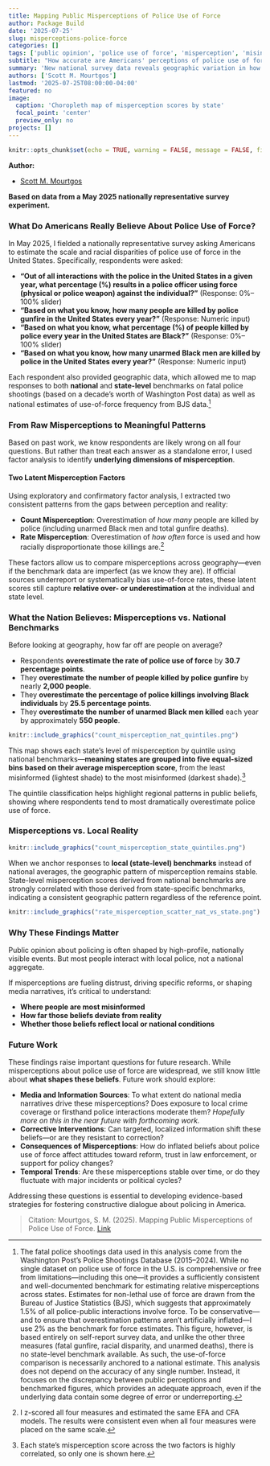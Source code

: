 ```yaml
---
title: Mapping Public Misperceptions of Police Use of Force
author: Package Build
date: '2025-07-25'
slug: misperceptions-police-force
categories: []
tags: ['public opinion', 'police use of force', 'misperception', 'misinformation', 'geographic analysis']
subtitle: "How accurate are Americans' perceptions of police use of force? A national survey uncovers important patterns in what the public believes—and how those beliefs vary by state."
summary: 'New national survey data reveals geographic variation in how Americans perceive police use of force—and suggests that public estimates often exceed available benchmarks.'
authors: ['Scott M. Mourtgos']
lastmod: '2025-07-25T08:00:00-04:00'
featured: no
image:
  caption: 'Choropleth map of misperception scores by state'
  focal_point: 'center'
  preview_only: no
projects: []
---
```


```r
knitr::opts_chunk$set(echo = TRUE, warning = FALSE, message = FALSE, fig.align = "center")
```

**Author:**

- [Scott M. Mourtgos](https://smourtgos.netlify.app/)

**Based on data from a May 2025 nationally representative survey experiment.**


### What Do Americans Really Believe About Police Use of Force?

In May 2025, I fielded a nationally representative survey asking Americans to estimate the scale and racial disparities of police use of force in the United States. Specifically, respondents were asked:

- **"Out of all interactions with the police in the United States in a given year, what percentage (%) results in a police officer using force (physical or police weapon) against the individual?"**
(Response: 0%–100% slider)
- **"Based on what you know, how many people are killed by police gunfire in the United States every year?"**
(Response: Numeric input)
- **"Based on what you know, what percentage (%) of people killed by police every year in the United States are Black?"**
(Response: 0%–100% slider)
- **"Based on what you know, how many unarmed Black men are killed by police in the United States every year?"**
(Response: Numeric input)

Each respondent also provided geographic data, which allowed me to map responses to both **national** and **state-level** benchmarks on fatal police shootings (based on a decade’s worth of Washington Post data) as well as national estimates of use-of-force frequency from BJS data.[^1]

### From Raw Misperceptions to Meaningful Patterns

Based on past work, we know respondents are likely wrong on all four questions. But rather than treat each answer as a standalone error, I used factor analysis to identify **underlying dimensions of misperception**.

#### Two Latent Misperception Factors

Using exploratory and confirmatory factor analysis, I extracted two consistent patterns from the gaps between perception and reality:

- **Count Misperception**: Overestimation of _how many_ people are killed by police (including unarmed Black men and total gunfire deaths).
- **Rate Misperception**: Overestimation of _how often_ force is used and how racially disproportionate those killings are.[^2]

These factors allow us to compare misperceptions across geography—even if the benchmark data are imperfect (as we know they are). If official sources underreport or systematically bias use-of-force rates, these latent scores still capture **relative over- or underestimation** at the individual and state level.

### What the Nation Believes: Misperceptions vs. National Benchmarks

Before looking at geography, how far off are people on average?

- Respondents **overestimate the rate of police use of force** by **30.7 percentage points**.
- They **overestimate the number of people killed by police gunfire** by nearly **2,000 people**.
- They **overestimate the percentage of police killings involving Black individuals** by **25.5 percentage points**.
- They **overestimate the number of unarmed Black men killed** each year by approximately **550 people**.

```r
knitr::include_graphics("count_misperception_nat_quintiles.png")
```

This map shows each state's level of misperception by quintile using national benchmarks—**meaning states are grouped into five equal-sized bins based on their average misperception score**, from the least misinformed (lightest shade) to the most misinformed (darkest shade).[^3] 

The quintile classification helps highlight regional patterns in public beliefs, showing where respondents tend to most dramatically overestimate police use of force.

### Misperceptions vs. Local Reality

```r
knitr::include_graphics("count_misperception_state_quintiles.png")
```

When we anchor responses to **local (state-level) benchmarks** instead of national averages, the geographic pattern of misperception remains stable. State-level misperception scores derived from national benchmarks are strongly correlated with those derived from state-specific benchmarks, indicating a consistent geographic pattern regardless of the reference point.

```r
knitr::include_graphics("rate_misperception_scatter_nat_vs_state.png")
```

### Why These Findings Matter

Public opinion about policing is often shaped by high-profile, nationally visible events. But most people interact with local police, not a national aggregate.

If misperceptions are fueling distrust, driving specific reforms, or shaping media narratives, it’s critical to understand:

- **Where people are most misinformed**
- **How far those beliefs deviate from reality**
- **Whether those beliefs reflect local or national conditions**

### Future Work

These findings raise important questions for future research. While misperceptions about police use of force are widespread, we still know little about **what shapes these beliefs**. Future work should explore:

- **Media and Information Sources**: To what extent do national media narratives drive these misperceptions? Does exposure to local crime coverage or firsthand police interactions moderate them?
_Hopefully more on this in the near future with forthcoming work._
- **Corrective Interventions**: Can targeted, localized information shift these beliefs—or are they resistant to correction?
- **Consequences of Misperceptions**: How do inflated beliefs about police use of force affect attitudes toward reform, trust in law enforcement, or support for policy changes?
- **Temporal Trends**: Are these misperceptions stable over time, or do they fluctuate with major incidents or political cycles?

Addressing these questions is essential to developing evidence-based strategies for fostering constructive dialogue about policing in America.


>Citation: Mourtgos, S. M. (2025). Mapping Public Misperceptions of Police Use of Force. [Link](https://smourtgos.netlify.app/post/misperceptions-police-force/)

[^1]: The fatal police shootings data used in this analysis come from the Washington Post’s Police Shootings Database (2015–2024). While no single dataset on police use of force in the U.S. is comprehensive or free from limitations—including this one—it provides a sufficiently consistent and well-documented benchmark for estimating relative misperceptions across states.
Estimates for non-lethal use of force are drawn from the Bureau of Justice Statistics (BJS), which suggests that approximately 1.5% of all police-public interactions involve force. To be conservative—and to ensure that overestimation patterns aren’t artificially inflated—I use 2% as the benchmark for force estimates. This figure, however, is based entirely on self-report survey data, and unlike the other three measures (fatal gunfire, racial disparity, and unarmed deaths), there is no state-level benchmark available. As such, the use-of-force comparison is necessarily anchored to a national estimate.
This analysis does not depend on the accuracy of any single number. Instead, it focuses on the discrepancy between public perceptions and benchmarked figures, which provides an adequate approach, even if the underlying data contain some degree of error or underreporting.
[^2]: I z-scored all four measures and estimated the same EFA and CFA models. The results were consistent even when all four measures were placed on the same scale.
[^3]: Each state's misperception score across the two factors is highly correlated, so only one is shown here.
